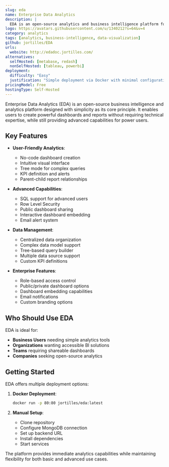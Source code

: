 ```yaml
---
slug: eda
name: Enterprise Data Analytics
description: |
  EDA is an open-source analytics and business intelligence platform focused on simplicity and ease of use, allowing users to create dashboards and reports without technical knowledge.
logo: https://avatars.githubusercontent.com/u/1340212?s=64&v=4
category: analytics
tags: [analytics, business-intelligence, data-visualization]
github: jortilles/EDA
urls:
  website: http://edadoc.jortilles.com/
alternatives:
  selfHosted: [metabase, redash]
  nonSelfHosted: [tableau, powerbi]
deployment:
  difficulty: "Easy"
  justification: "Simple deployment via Docker with minimal configuration required. One-click deploy options available."
pricingModel: Free
hostingType: Self-Hosted
---
```


Enterprise Data Analytics (EDA) is an open-source business intelligence and analytics
platform designed with simplicity as its core principle. It enables users to create
powerful dashboards and reports without requiring technical expertise, while still
providing advanced capabilities for power users.

## Key Features

- **User-Friendly Analytics**:

  - No-code dashboard creation
  - Intuitive visual interface
  - Tree mode for complex queries
  - KPI definition and alerts
  - Parent-child report relationships

- **Advanced Capabilities**:

  - SQL support for advanced users
  - Row Level Security
  - Public dashboard sharing
  - Interactive dashboard embedding
  - Email alert system

- **Data Management**:

  - Centralized data organization
  - Complex data model support
  - Tree-based query builder
  - Multiple data source support
  - Custom KPI definitions

- **Enterprise Features**:
  - Role-based access control
  - Public/private dashboard options
  - Dashboard embedding capabilities
  - Email notifications
  - Custom branding options

## Who Should Use EDA

EDA is ideal for:

- **Business Users** needing simple analytics tools
- **Organizations** wanting accessible BI solutions
- **Teams** requiring shareable dashboards
- **Companies** seeking open-source analytics

## Getting Started

EDA offers multiple deployment options:

1. **Docker Deployment**:

   ```bash
   docker run -p 80:80 jortilles/eda:latest
   ```

2. **Manual Setup**:
   - Clone repository
   - Configure MongoDB connection
   - Set up backend URL
   - Install dependencies
   - Start services

The platform provides immediate analytics capabilities while maintaining
flexibility for both basic and advanced use cases.
